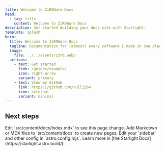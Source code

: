 ```yaml
---
title: Welcome to ZiROWare Docs
head:
  - tag: title
    content: Welcome to ZiROWare Docs
description: Get started building your docs site with Starlight.
template: splash
hero:
  title: Welcome to ZiROWare Docs
  tagline: Documentation for (almost) every software I made in one place
  image:
    file: ../../assets/z3r0.webp
  actions:
    - text: Get started
      link: /guides/example/
      icon: right-arrow
      variant: primary
    - text: View my GitHub
      link: https://github.com/null2264
      icon: external
      variant: minimal
---
```



## Next steps

<CardGrid stagger>
	<Card title="Update content" icon="pencil">
		Edit `src/content/docs/index.mdx` to see this page change.
	</Card>
	<Card title="Add new content" icon="add-document">
		Add Markdown or MDX files to `src/content/docs` to create new pages.
	</Card>
	<Card title="Configure your site" icon="setting">
		Edit your `sidebar` and other config in `astro.config.mjs`.
	</Card>
	<Card title="Read the docs" icon="open-book">
		Learn more in [the Starlight Docs](https://starlight.astro.build/).
	</Card>
</CardGrid>
